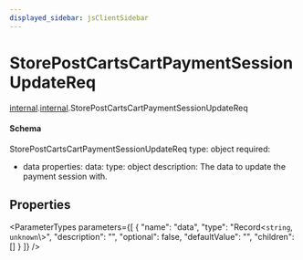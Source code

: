 ```yaml
---
displayed_sidebar: jsClientSidebar
---
```



# StorePostCartsCartPaymentSessionUpdateReq

[internal](../../admin_discounts/modules/admin_discounts.internal.mdx).[internal](../modules/admin_discounts.internal.internal.mdx).StorePostCartsCartPaymentSessionUpdateReq

#### Schema

StorePostCartsCartPaymentSessionUpdateReq
type: object
required:
  - data
properties:
  data:
    type: object
    description: The data to update the payment session with.

## Properties

<ParameterTypes parameters={[
  {
    "name": "data",
    "type": "Record<`string`, `unknown`\\>",
    "description": "",
    "optional": false,
    "defaultValue": "",
    "children": []
  }
]} />
